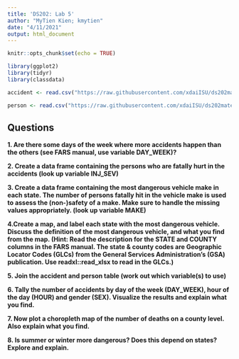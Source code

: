 ```yaml
---
title: 'DS202: Lab 5'
author: "MyTien Kien; kmytien"
date: "4/11/2021"
output: html_document
---
```


```r
knitr::opts_chunk$set(echo = TRUE)
```

```r
library(ggplot2)
library(tidyr)
library(classdata)

accident <- read.csv("https://raw.githubusercontent.com/xdaiISU/ds202materials/master/hwlabs/fars2017/accident.csv", stringsAsFactors = FALSE)

person <- read.csv("https://raw.githubusercontent.com/xdaiISU/ds202materials/master/hwlabs/fars2017/person.csv", stringsAsFactors = FALSE)
```

## **Questions**

**1. Are there some days of the week where more accidents happen than the others (see FARS manual, use variable DAY_WEEK)?**


**2. Create a data frame containing the persons who are fatally hurt in the accidents (look up variable INJ_SEV)**


**3. Create a data frame containing the most dangerous vehicle make in each state. The number of persons fatally hit in the vehicle make is used to assess the (non-)safety of a make. Make sure to handle the missing values appropriately. (look up variable MAKE)**


**4.Create a map, and label each state with the most dangerous vehicle. Discuss the definition of the most dangerous vehicle, and what you find from the map. (Hint: Read the description for the STATE and COUNTY columns in the FARS manual. The state & county codes are Geographic Locator Codes (GLCs) from the General Services Administration’s (GSA) publication. Use readxl::read_xlsx to read in the GLCs.)**


**5. Join the accident and person table (work out which variable(s) to use)**


**6. Tally the number of accidents by day of the week (DAY_WEEK), hour of the day (HOUR) and gender (SEX). Visualize the results and explain what you find.**


**7. Now plot a choropleth map of the number of deaths on a county level. Also explain what you find.**


**8. Is summer or winter more dangerous? Does this depend on states? Explore and explain.**

